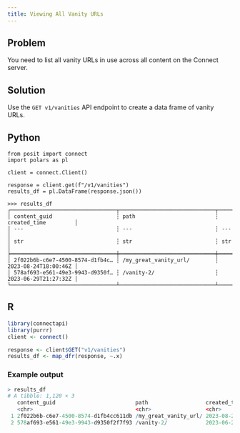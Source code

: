 ```yaml
---
title: Viewing All Vanity URLs
---
```


## Problem

You need to list all vanity URLs in use across all content on the Connect server.

## Solution

Use the `GET v1/vanities` API endpoint to create a data frame of vanity URLs.

:::{.panel-tabset group="language"}

## Python

```.python
from posit import connect
import polars as pl

client = connect.Client()

response = client.get(f"/v1/vanities")
results_df = pl.DataFrame(response.json())
```

```.python
>>> results_df
┌─────────────────────────────────┬──────────────────────────────┬──────────────────────┐
│ content_guid                    ┆ path                         ┆ created_time         │
│ ---                             ┆ ---                          ┆ ---                  │
│ str                             ┆ str                          ┆ str                  │
╞═════════════════════════════════╪══════════════════════════════╪══════════════════════╡
│ 2f022b6b-c6e7-4500-8574-d1fb4c… ┆ /my_great_vanity_url/        ┆ 2023-08-24T18:00:46Z │
│ 578af693-e561-49e3-9943-d9350f… ┆ /vanity-2/                   ┆ 2023-06-29T21:27:32Z │
└─────────────────────────────────┴──────────────────────────────┴──────────────────────┘
```

## R

```.r
library(connectapi)
library(purrr)
client <- connect()

response <- client$GET("v1/vanities")
results_df <- map_dfr(response, ~.x)
```

### Example output

```.r
> results_df
# A tibble: 1,120 × 3
   content_guid                         path                  created_time        
   <chr>                                <chr>                 <chr>               
 1 2f022b6b-c6e7-4500-8574-d1fb4cc611db /my_great_vanity_url/ 2023-08-24T18:00:46Z
 2 578af693-e561-49e3-9943-d9350f2f7f93 /vanity-2/            2023-06-29T21:27:32Z
```

:::
